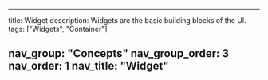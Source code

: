 ---

title: Widget
description: Widgets are the basic building blocks of the UI.
tags: ["Widgets", "Container"]

nav_group: "Concepts"
nav_group_order: 3
nav_order: 1
nav_title: "Widget"
---